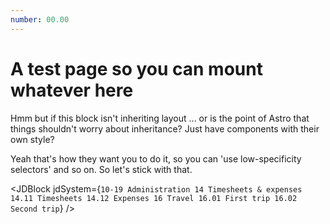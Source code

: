 ```yaml
---
number: 00.00
---
```



# A test page so you can mount whatever here

Hmm but if this block isn't inheriting layout ... or is the point of Astro that things shouldn't worry about inheritance? Just have components with their own style?

Yeah that's how they want you to do it, so you can 'use low-specificity selectors' and so on. So let's stick with that.

<JDBlock
	jdSystem={`
10-19 Administration
   14 Timesheets & expenses
	    14.11 Timesheets
			14.12 Expenses
	 16 Travel
	    16.01 First trip
			16.02 Second trip
`}
/>
